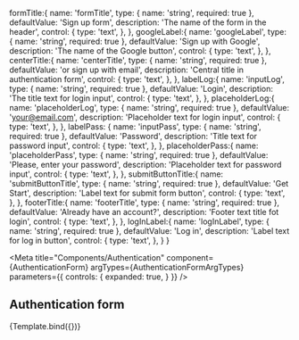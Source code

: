 
  formTitle:{
    name: 'formTitle',
		type: { name: 'string', required: true },
		defaultValue: 'Sign up form',
		description: 'The name of the form in the header',
		control: {
			type: 'text',
		},
  },
  googleLabel:{
    name: 'googleLabel',
		type: { name: 'string', required: true },
		defaultValue: 'Sign up with Google',
		description: 'The name of the Google button',
		control: {
			type: 'text',
		},
  },
  centerTitle:{
    name: 'centerTitle',
		type: { name: 'string', required: true },
		defaultValue: 'or sign up with email',
		description: 'Central title in authentication form',
		control: {
			type: 'text',
		},
  },
  labelLog:{
		name: 'inputLog',
		type: { name: 'string', required: true },
		defaultValue: 'Login',
		description: 'The title text for login input',
		control: {
			type: 'text',
		},
  },
  placeholderLog:{
    name: 'placeholderLog',
		type: { name: 'string', required: true },
		defaultValue: 'your@email.com',
		description: 'Placeholder text for login input',
		control: {
			type: 'text',
		},
  },
  labelPass: {
    name: 'inputPass',
		type: { name: 'string', required: true },
		defaultValue: 'Password',
		description: 'Title text for password input',
		control: {
			type: 'text',
		},
  },
  placeholderPass:{
    name: 'placeholderPass',
		type: { name: 'string', required: true },
		defaultValue: 'Please, enter your password',
		description: 'Placeholder text for password input',
		control: {
			type: 'text',
		},
  },
  submitButtonTitle:{
    name: 'submitButtonTitle',
		type: { name: 'string', required: true },
		defaultValue: 'Get Start',
		description: 'Label text for submit form button',
		control: {
			type: 'text',
		},
  },
  footerTitle:{
    name: 'footerTitle',
		type: { name: 'string', required: true },
		defaultValue: 'Already have an account?',
		description: 'Footer text title fot login',
		control: {
			type: 'text',
		},
  },
  logInLabel:{
    name: 'logInLabel',
		type: { name: 'string', required: true },
		defaultValue: 'Log in',
		description: 'Label text for log in button',
		control: {
			type: 'text',
		},
  }
}

<Meta
    title="Components/Authentication"
	  component={AuthenticationForm}
    argTypes={AuthenticationFormArgTypes}
    parameters={{
		controls: {
			expanded: true,
    }
	}}
/>


## Authentication form



<Canvas>
	<Story name="Default">{Template.bind({})}</Story>
</Canvas>

